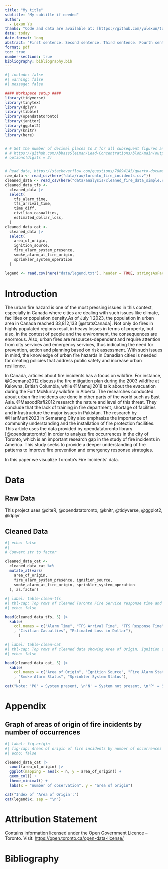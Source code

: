 ```yaml
---
title: "My title"
subtitle: "My subtitle if needed"
author: 
  - Lexun Yu
thanks: "Code and data are available at: [https://github.com/yulexun/toronto-fire](https://github.com/yulexun/toronto-fire)."
date: today
date-format: long
abstract: "First sentence. Second sentence. Third sentence. Fourth sentence."
format: pdf
toc: true
number-sections: true
bibliography: bibliography.bib
---
```


```r
#| include: false
#| warning: false
#| message: false

#### Workspace setup ####
library(tidyverse)
library(tinytex)
library(dplyr)
library(tibble)
library(opendatatoronto)
library(janitor)
library(ggplot2)
library(knitr)
library(here)


# # Set the number of decimal places to 2 for all subsequent figures and tables. 
# # https://github.com/AbbassSleiman/Lead-Concentrations/blob/main/outputs/paper/lead_concentration.qmd
# options(digits = 2)


# Read data, https://stackoverflow.com/questions/78894145/quarto-document-not-seeing-project-directory-for-targets-data-functions-or-scr
raw_data <- read_csv(here("data/raw/toronto_fire_incidents.csv"))
cleaned_data <- read_csv(here("data/analysis/cleaned_fire_data_simple.csv"))
cleaned_data_tfs <-
  cleaned_data |>
  select(
    tfs_alarm_time, 
    tfs_arrival_time, 
    time_diff,
    civilian_casualties, 
    estimated_dollar_loss,
  )
cleaned_data_cat <-
  cleaned_data |>
  select(
    area_of_origin, 
    ignition_source, 
    fire_alarm_system_presence, 
    smoke_alarm_at_fire_origin, 
    sprinkler_system_operation
  )

legend <- read.csv(here("data/legend.txt"), header = TRUE, stringsAsFactors = FALSE)
```


# Introduction {#sec-intro}
The urban fire hazard is one of the most pressing issues in this context, especially in Canada where cities are dealing with such issues like climate, facilities or population density.As of July 1 2023, the population in urban area in Canada reached 33,812,133 [@statsCanada]. 
Not only do fires in highly populated regions result in heavy losses in terms of property, but also, in the contest of people and the environment, the consequences are enormous. Also, urban fires are resources-dependent and require attention from city services and emergency services, thus indicating the need for prevention, action and planning based on risk assessment. With such issues in mind, the knowledge of urban fire hazards in Canadian cities is needed for creating policies that address public safety and increase urban resilience.

In Canada, articles about fire incidents has a focus on wildfire. For instance, @Goemans2012 discuss the fire mitigation plan during the 2003 wildfire at Kelowna, British Columbia, while @Mamuji2018 talk about the evacuation during the Fort McMurray wildfire in Alberta. The researches conducted about urban fire incidents are done in other parts of the world such as East Asia. @MasoodRafi2012 research the nature and level of this threat. They conclude that the lack of training in fire department, shortage of facilities and infrastructure the major issues in Pakistan. The research by @HariMurti2023 in Semarang City also emphasize the importance of community understanding and the installation of fire protection facilities. This article uses the data provided by opendatatoronto library [@opendatatoronto] in order to analyze fire occurrences in the city of Toronto, which is an important research gap in the study of fire incidents in America. This study seeks to provide a deeper understanding of fire patterns to improve fire prevention and emergency response strategies.

In this paper we visualize Toronto's Fire Incidents' data. 

# Data

## Raw Data
This project uses @citeR, @opendatatoronto, @knitr, @tidyverse, @ggplot2, @dplyr

## Cleaned Data

```r
#| echo: false
#| 
# Convert str to factor

cleaned_data_cat <-
  cleaned_data_cat %>%
  mutate_at(vars(
    area_of_origin,
    fire_alarm_system_presence, ignition_source,
    smoke_alarm_at_fire_origin, sprinkler_system_operation
  ), as.factor)
```

```r
#| label: table-clean-tfs
#| tbl-cap: Top rows of cleaned Toronto Fire Service response time and loss data
#| echo: false

head(cleaned_data_tfs, 5) |>
  kable(
    col.names = c("Alarm Time", "TFS Arrival Time", "TFS Response Time"
    , "Civilian Casualties", "Estimated Loss in Dollar"),
      )
```

```r
#| label: table-clean-cat
#| tbl-cap: Top rows of cleaned data showing Area of Origin, Ignition source and Fire, Smoke, Sprnkler System Presence.
#| echo: false

head(cleaned_data_cat, 5) |>
  kable(
    col.names = c("Area of Origin", "Ignition Source", "Fire Alarm Status"
    , "Smoke Alarm Status", "Sprinkler System Status"),
      )
cat("Note: 'PO' = System present, \n'N' = System not present, \n'P' = System present but not operated")
```

\newpage

\appendix

# Appendix {#sec-appendix}

## Graph of areas of origin of fire incidents by number of occurrences {#sec-origin-fig}
```r
#| label: fig-origin
#| fig-cap: Areas of origin of fire incidents by number of occurrences
#| echo: false

cleaned_data_cat |>
  count(area_of_origin) |>
  ggplot(mapping = aes(x = n, y = area_of_origin)) +
  geom_col() + 
  theme_minimal() + 
  labs(x = "number of observation", y = "area of origin")

cat("Index of 'Area of Origin':")
cat(legend$x, sep = "\n")
```

# Attribution Statement
Contains information licensed under the Open Government Licence – Toronto. 
Visit: [https://open.toronto.ca/open-data-license/](https://open.toronto.ca/open-data-license/)

\newpage
# Bibliography
